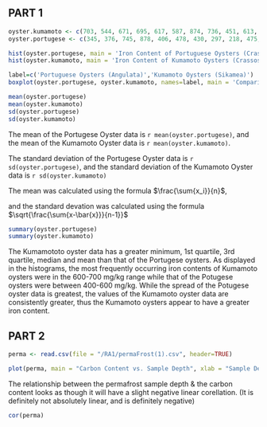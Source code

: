 ## PART 1

```r
oyster.kumamoto <- c(703, 544, 671, 695, 617, 587, 874, 736, 451, 613, 532, 792, 637, 670, 663, 506, 497, 537, 361, 855, 705, 612, 575, 696, 520, 619, 973, 501, 429, 788, 616, 552, 671, 648, 370, 526, 637, 858, 602, 695)
oyster.portugese <- c(345, 376, 745, 878, 406, 478, 430, 297, 218, 475, 504, 284, 904, 410, 679, 675, 460, 275, 648, 740, 314, 440, 999, 590, 603, 540, 563, 534, 507, 502)
```
```r
hist(oyster.portugese, main = 'Iron Content of Portuguese Oysters (Crassostrea Angulata)' , xlab = 'Iron content, mg/kg')
hist(oyster.kumamoto, main = 'Iron Content of Kumamoto Oysters (Crassostrea Sikamea)' , xlab = 'Iron content, mg/kg')
```
```r
label=c('Portuguese Oysters (Angulata)','Kumamoto Oysters (Sikamea)')
boxplot(oyster.portugese, oyster.kumamoto, names=label, main = 'Comparison of Iron Contents of Portugese, Kumamoto oysters', xlab = 'Species', ylab = 'Iron Content, mg/kg')
```
```r
mean(oyster.portugese)
mean(oyster.kumamoto)
sd(oyster.portugese)
sd(oyster.kumamoto)
```
The mean of the Portugese Oyster data is `r mean(oyster.portugese)`, and the mean of the Kumamoto Oyster data is `r mean(oyster.kumamoto)`.

The standard deviation of the Portugese Oyster data is `r sd(oyster.portugese)`, and the standard deviation of the Kumamoto Oyster data is `r sd(oyster.kumamoto)`

The mean was calculated using the formula $\frac{\sum{x_i}}{n}$,

and the standard devation was calculated using the formula $\sqrt{\frac{\sum{x-\bar{x}}}{n-1}}$

```r
summary(oyster.portugese)
summary(oyster.kumamoto)
```

The Kumamototo oyster data has a greater minimum, 1st quartile, 3rd quartile, median and mean than that of the Portugese oysters. As displayed in the histograms, the most frequently occurring iron contents of Kumamoto oysters were in the 600-700 mg/kg range while that of the Potugese oysters were between 400-600 mg/kg. 
While the spread of the Potugese oyster data is greatest, the values of the Kumamoto oyster data are consistently greater, thus the Kumamoto oysters appear to have a greater iron content.

## PART 2
```r
perma <- read.csv(file = "/RA1/permaFrost(1).csv", header=TRUE)
```
```r
plot(perma, main = "Carbon Content vs. Sample Depth", xlab = "Sample Depth, cm", ylab = "Carbon content, % Dry Mass", pch=21, bg="black")
```
The relationship between the permafrost sample depth & the carbon content looks as though it will have a slight negative linear corellation. (It is definitely not absolutely linear, and is definitely negative)

```r
cor(perma)
```